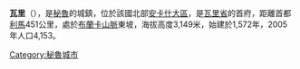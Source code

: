 {{Coord|9|22|8|S|77|14|13|W|display=title}}

'''瓦里'''（{{lang-es|Huari}}），是[[秘魯|秘魯]]的城鎮，位於該國北部[[安卡什大區|安卡什大區]]，是[[瓦里省|瓦里省]]的首府，距離首都[[利馬|利馬]]451公里，處於[[布蘭卡山脈|布蘭卡山脈]]東坡，海拔高度3,149米，始建於1,572年，2005年人口4,153。

{{Peru-geo-stub}}
[[Category:秘魯城市|Category:秘魯城市]]
